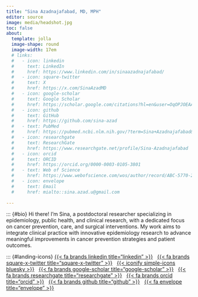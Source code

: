 ```yaml
---
title: "Sina Azadnajafabad, MD, MPH"
editor: source
image: media/headshot.jpg
toc: false
about: 
  template: jolla
  image-shape: round
  image-width: 17em
  # links: 
  #   - icon: linkedin
  #     text: LinkedIn
  #     href: https://www.linkedin.com/in/sinaazadnajafabad/
  #   - icon: square-twitter
  #     text: X
  #     href: https://x.com/SinaAzadMD
  #   - icon: google-scholar
  #     text: Google Scholar
  #     href: https://scholar.google.com/citations?hl=en&user=OqOPJOEAAAAJ&view_op=list_works&sortby=pubdate&inst=2230987035966559800
  #   - icon: github
  #     text: GitHub
  #     href: https://github.com/sina-azad      
  #   - text: PubMed
  #     href: https://pubmed.ncbi.nlm.nih.gov/?term=Sina+Azadnajafabad&sort=date&size=200
  #   - icon: researchgate
  #     text: ResearchGate
  #     href: https://www.researchgate.net/profile/Sina-Azadnajafabad
  #   - icon: orcid
  #     text: ORCID
  #     href: https://orcid.org/0000-0003-0105-3801
  #   - text: Web of Science
  #     href: https://www.webofscience.com/wos/author/record/ABC-5770-2020
  #   - icon: envelope
  #     text: Email
  #     href: mialto::sina.azad.u@gmail.com       
      
---
```


::: {#bio}
Hi there! I'm Sina, a postdoctoral researcher specializing in epidemiology, public health, and clinical research, with a dedicated focus on cancer prevention, care, and surgical interventions. My work aims to integrate clinical practice with innovative epidemiology research to advance meaningful improvements in cancer prevention strategies and patient outcomes.

::: {#landing-icons}
[{{< fa brands linkedin title="linkedin" >}}](https://www.linkedin.com/in/sinaazadnajafabad/){target="_blank"} &nbsp; [{{< fa brands square-x-twitter title="square-x-twitter" >}}](https://x.com/SinaAzadMD){target="_blank"} &nbsp; [{{< iconify simple-icons bluesky >}}](https://bsky.app/profile/sinaazadmd.bsky.social){target="_blank"} &nbsp; [{{< fa brands google-scholar title="google-scholar" >}}](https://scholar.google.com/citations?hl=en&user=OqOPJOEAAAAJ&view_op=list_works&sortby=pubdate&inst=2230987035966559800){target="_blank"} &nbsp; [{{< fa brands researchgate title="researchgate" >}}](https://www.researchgate.net/profile/Sina-Azadnajafabad){target="_blank"} &nbsp; [{{< fa brands orcid title="orcid" >}}](https://orcid.org/0000-0003-0105-3801){target="_blank"} &nbsp; [{{< fa brands github title="github" >}}](https://github.com/sina-azad){target="_blank"} &nbsp; [{{< fa envelope title="envelope" >}}](mailto:sina.azad.u@gmail.com)






